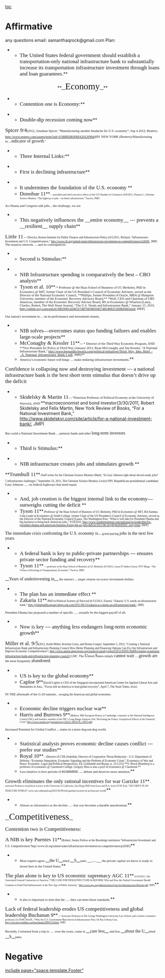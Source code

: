 [[toc]]
=Affirmative= 

any questions email: samanthaqrock@gmail.com
Plan:
**<span style="font-family: Calibri; font-size: 13pt;">The United States federal government should establish a transportation-only national infrastructure bank to substantially increase its transportation infrastructure investment through loans and loan guarantees.</span>**

<span style="display: block; text-align: center;"><span style="display: block; text-align: center;">**__<span style="font-family: Calibri; font-size: 22pt;">Economy</span>__**</span></span>

**<span style="font-family: Calibri; font-size: 13pt;">Contention one is Economy:</span>**

**<span style="font-family: Calibri; font-size: 13pt;">Double-dip recession coming now</span>**
<span style="font-family: Calibri; font-size: 13pt;">Spicer 9/4</span><span style="font-family: Calibri; font-size: 8pt;">(2012, Jonathan Spicer; “Manufacturing another headache for U.S. economy”; Sep 4 2012; Reuters; [[http://www.reuters.com/assets/print?aid=USBRE8830MA20120904]])IIN</span>
<span style="font-family: Calibri; font-size: 8pt;">NEW YORK (Reuters)-</span><span class="Underline" style="font-family: Calibri; font-size: 8pt;">Manufacturing</span><span style="font-family: Calibri; font-size: 8pt;"> in....i</span><span style="font-family: Calibri;">ndicator of growth</span><span style="font-family: Calibri; font-size: 8pt;">."</span>

**<span style="font-family: Calibri; font-size: 13pt;">Three Internal Links:</span>**

**<span style="font-family: Calibri; font-size: 13pt;">First is declining infrastructure</span>**

**<span style="font-family: Calibri; font-size: 13pt;">It undermines the foundation of the U.S. economy </span>**
**<span style="font-family: Calibri; font-size: 13pt;">Donohue 11</span>**<span style="font-family: Calibri; font-size: 6pt;">--- president and chief executive officer of the US Chamber of Commerce (9/8/2011, Thomas J., Christian Science Monitor, “The highway to jobs - via better infrastructure,” Factiva, JMP)</span>

<span style="font-family: Calibri; font-size: 8pt;">As Obama and Congress talk jobs... the challenge, we are.</span>

**<span style="font-family: Calibri; font-size: 13pt;">This negatively influences the __entire economy__ --- prevents a __resilient__ supply chain</span>**
<span style="font-family: Calibri; font-size: 13pt;">Little 11</span><span style="font-family: Calibri; font-size: 7pt;"> --- Director, Keston Institute for Public Finance and Infrastructure Policy (4/5/2011, Richard, “Infrastructure Investment and U.S. Competitiveness,” </span><span style="font-family: Calibri; font-size: 7pt;">[[http://www.cfr.org/united-states/infrastructure-investment-us-competitiveness/p24585]]</span><span style="font-family: Calibri; font-size: 7pt;">, JMP)</span>
<span style="font-family: Calibri; font-size: 8pt;">The massive network .....</span><span class="Underline" style="font-family: Calibri; font-size: 8pt;">and its consequences</span><span style="font-family: Calibri; font-size: 8pt;">.</span>

**<span style="font-family: Calibri; font-size: 13pt;">Second is Stimulus:</span>**

**<span style="font-family: Calibri; font-size: 13pt;">NIB Infrastructure spending is comparatively the best – CBO analysis</span>**
**<span style="font-family: Calibri; font-size: 13pt;">Tyson et al. 10</span>**<span style="font-family: Calibri; font-size: 8pt;">-* Professor @ the Haas School of Business of UC-Berkeley, PhD in Economics @ MIT, former Chair of the US President’s Council of Economic Advisers, served as the Director of the National Economic Council, **Phillips, former President of Oracle, MBA @ Hampton University, member of the Economic Recovery Advisory Board,** *Wolf, CEO and Chairman of UBS Americas, member of the Economic Recovery Advisor Board, BS in Economics @ Wharton [Laura, Charles, Robert, The Wall Street Journal, “The U.S. Needs and Infrastructure Bank,” January 15, 2010, [[http://online.wsj.com/article/SB10001424052748704586504574654682516084584.html]], DKP]</span>
<span style="font-family: Calibri; font-size: 8pt;">Our nation's investment in.... on its performance and investment returns.</span>

**<span style="font-family: Calibri; font-size: 13pt;">NIB solves—overcomes status quo funding failures and enables large-scale projects</span>**
**<span style="font-family: Calibri; font-size: 13pt;">McConaghy & Kessler 11</span>**<span style="font-family: Calibri; font-size: 8pt;">--- * Director of the Third Way Economic Program, AND **Vice President for Policy at Third Way (January 2011, Ryan McConaghy and Jim Kessler, “A National Infrastructure Bank,” [[http://www.bernardlschwartz.com/political-initiatives/Third_Way_Idea_Brief_-_A_National_Infrastructure_Bank-1.pdf]], JMP)**</span>
**<span style="font-family: Calibri; font-size: 8pt;">America’s economic future will hinge .... make enduring infrastructure investments.</span>**

<span style="font-family: Calibri; font-size: 13pt;">Confidence is collapsing now and destroying investment --- a national infrastructure bank is the best short term stimulus that doesn’t drive up the deficit</span>
**<span style="font-family: Calibri; font-size: 13pt;">Skidelsky & Martin 11</span><span style="font-family: Calibri; font-size: 8pt;">--- *Emeritus Professor of Political Economy at the University of Warwick, AND </span>**macroeconomist and bond investor(3/30/2011, Robert Skidelsky and Felix Martin, New York Review of Books, “For a National Investment Bank,” [[http://www.skidelskyr.com/site/article/for-a-national-investment-bank/]], JMP)

<span style="font-family: Calibri; font-size: 8pt;">But could a National Investment Bank ... pension funds and other </span><span style="font-family: Calibri;">long-term investors</span><span style="font-family: Calibri; font-size: 8pt;">.</span>

**<span style="font-family: Calibri; font-size: 13pt;">Third is Stimulus:</span>**

**<span style="font-family: Calibri; font-size: 13pt;">NIB infrastructure creates jobs and stimulates growth </span>**
<span class="TitleChar">**<span style="font-family: Calibri; font-size: 13pt;">Trumbull 11</span>**</span><span style="font-family: Calibri; font-size: 7pt;">-Staff writer for the Christian Science Monitor (Mark, “Is Gary Johnson right about shovel-ready jobs? 5 infrastructure challenges,” September 23, 2011, The Christian Science Monitor, Lexis)//SPS</span>
<span style="font-family: Calibri; font-size: 8pt;">Republican presidential candidate Gary Johnson ..... on federal highways that need repair.</span>

**<span style="font-family: Calibri; font-size: 13pt;">And, job creation is the biggest internal link to the economy—outweighs cutting the deficit </span>**
**<span style="font-family: Calibri; font-size: 13pt;">Tyson 11</span>**<span style="font-family: Calibri; font-size: 7pt;">-Professor @ the Haas School of Business of UC-Berkeley, PhD in Economics @ MIT, BA Summa Cum Laude in Economics @ Smith College, former Chair of the US President’s Council of Economic Advisers, served as the Director of the National Economic Council [Laura, The Washington Post, “What it will take for President Obama and big business to bring back American jobs,” 9/18/2011, </span><span style="font-family: Calibri; font-size: 7pt;">[[http://www.washingtonpost.com/national/on-leadership/for-president-obama-and-american-business-fixing-the-us-jobs-deficit/2011/08/18/gIQAhW8ZNJ_story.html]]</span><span style="font-family: Calibri; font-size: 7pt;">, DKP]</span>
<span style="font-family: Calibri;">The immediate crisis confronting the U.S. economy is...</span><span style="font-family: Calibri; font-size: 8pt;"> good-paying </span><span style="font-family: Calibri;">jobs in the next few years</span><span style="font-family: Calibri; font-size: 8pt;">.</span>

**<span style="font-family: Calibri; font-size: 13pt;">A federal bank is key to public-private partnerships --- ensures private sector funding and recovery</span>**
**<span style="font-family: Calibri; font-size: 13pt;">Tyson 11</span>**<span style="font-family: Calibri; font-size: 6pt;"> --- professor at the Haas School of Business at UC Berkeley (6/3/2011, Laura D’Andrea Tyson, NYT Blogs, “The Virtues of Investing in Transportation; Economix,” Factiva, JMP)</span>

__<span style="font-family: Calibri;">Years of underinvesting in</span>__<span style="font-family: Calibri; font-size: 8pt;"> the nation's ....larger returns on scarce investment dollars.</span>

**<span style="font-family: Calibri; font-size: 13pt;">The plan has an immediate effect </span>**
**<span style="font-family: Calibri; font-size: 13pt;">Zakaria 11</span>**<span style="font-family: Calibri; font-size: 7pt;">-PhD in Political Science @ Harvard (6/13/2011, Fareed, “Zakaria: U.S. needs an infrastructure bank,” </span><span style="font-family: Calibri; font-size: 7pt;">[[http://globalpublicsquare.blogs.cnn.com/2011/06/13/zakaria-u-s-needs-an-infrastructure-bank/]]</span><span style="font-family: Calibri; font-size: 7pt;">, JMP)</span>
<span style="font-family: Calibri; font-size: 8pt;">President Obama has proposed a number of specific ..... actually be the biggest payoff of all.</span>

**<span style="font-family: Calibri; font-size: 13pt;">Now is key --- anything less endangers long-term economic growth</span>**
<span style="font-family: Calibri; font-size: 13pt;">Miller et al. 9/5</span><span style="font-family: Calibri; font-size: 7pt;">(2012, Keith Miller, Kristina Costa, and Donna Cooper; September 5, 2012; “Creating a National Infrastructure Bank and Infrastructure Planning Council How Better Planning and Financing Options Can Fix Our Infrastructure and Improve Economic Competitiveness”; </span><span style="font-family: Calibri; font-size: 7pt;">[[http://www.americanprogress.org/issues/economy/report/2012/09/05/36409/creating-a-national-infrastructure-bank-and-infrastructure-planning-council/]]</span><span style="font-family: Calibri; font-size: 7pt;">) LMC</span>
<span style="font-family: Calibri; font-size: 8pt;">The </span><span style="font-family: Calibri;">U</span><span style="font-family: Calibri; font-size: 8pt;">nited </span><span style="font-family: Calibri;">S</span><span style="font-family: Calibri; font-size: 8pt;">tates simply </span><span style="font-family: Calibri;">cannot wait</span><span style="font-family: Calibri; font-size: 8pt;"> .....</span><span style="font-family: Calibri;">growth are</span><span style="font-family: Calibri; font-size: 8pt;"> the most frequently </span><span style="font-family: Calibri;">abandoned</span><span style="font-family: Calibri; font-size: 8pt;">.</span>

**<span style="font-family: Calibri; font-size: 13pt;">US is key to the global economy</span>**
**<span style="font-family: Calibri; font-size: 13pt;">Caploe 9</span>**<span style="font-family: Calibri; font-size: 7pt;">(David Caploe is CEO of the Singapore-incorporated American Centre for Applied Liberal Arts and Humanities in Asia., “Focus still on America to lead global recovery”, April 7, The Strait Times, lexis)</span>

<span style="font-family: Calibri; font-size: 8pt;">IN THE aftermath of the G-20 summit...</span><span style="font-family: Calibri; font-size: 7pt;"> ravaging the American and global economies.</span>

**<span style="font-family: Calibri; font-size: 13pt;">Economic decline triggers nuclear war</span>**
**<span style="font-family: Calibri; font-size: 13pt;">Harris and Burrows 9</span>**<span style="font-family: Calibri; font-size: 6pt;">(Mathew, PhD European History at Cambridge, counselor in the National Intelligence Council (NIC) and Jennifer, member of the NIC’s Long Range Analysis Unit “Revisiting the Future: Geopolitical Effects of the Financial Crisis” </span><span style="font-family: Calibri; font-size: 6pt;">[[http://www.ciaonet.org/journals/twq/v32i2/f_0016178_13952.pdf]]</span><span style="color: black; font-family: Calibri; font-size: 6pt;">)</span>

<span style="font-family: Calibri; font-size: 8pt;">Increased Potential for Global Conflict ....states in a more dog-eat-dog world. </span>

**<span style="font-family: Calibri; font-size: 13pt;">Statistical analysis proves economic decline causes conflict --- prefer our studies</span>**
**<span style="font-family: Calibri; font-size: 13pt;">Royal 10</span>**<span style="font-family: Calibri; font-size: 7pt;"> – Director of CTR (Jedediah, Director of Cooperative Threat Reduction – U.S. Department of Defense, “Economic Integration, Economic Signaling and the Problem of Economic Crises”, Economics of War and Peace: Economic, Legal and Political Perspectives, Ed. Goldsmith and Brauer, p. 213-215) **S. Brock Blomberg is a professor of economics @ Claremont College. Gregory Hess is also a prof of economics @ Claremont.**</span>
**<span style="font-family: Calibri; font-size: 8pt;">Less intuitive is how periods of </span><span style="font-family: Calibri;">economic ...</span><span style="font-family: Calibri; font-size: 8pt;"> debate and deserves more attention.</span>**

<span style="font-family: Calibri; font-size: 13pt;">Growth eliminates the only rational incentives for war </span>
<span style="color: #222222; font-family: Calibri; font-size: 13pt;">Gartzke 11</span>**<span style="color: #222222; font-family: Calibri; font-size: 6pt;"> – associate Professor of political science at the University of California, San Diego PhD from Iowa and B.A. from UCSF Erik, "SECURITY IN AN INSECURE WORLD" </span><span style="font-family: Calibri; font-size: 6pt;">www.cato-unbound.org/2011/02/09/erik-gartzke/security-in-an-insecure-world/</span>**

**<span style="color: #222222; font-family: Calibri; font-size: 8pt;">Almost as informative as the decline ..... that </span><span style="font-family: Calibri; font-size: 8pt;">war becomes a durable anachronism.</span>**
__<span style="font-family: Calibri; font-size: 22pt;">Competitiveness</span>__

<span style="font-family: Calibri; font-size: 13pt;">Contention two is Competitiveness:</span>

<span style="font-family: Calibri; font-size: 13pt;">A NIB is key</span>
<span style="font-family: Calibri; font-size: 13pt;">Puentes 11</span>**<span style="font-family: Calibri; font-size: 7pt;">(Robert, Senior Fellow at the Brookings institution “Infrastructure Investment and U.S. Competitiveness”http://www.cfr.org/united-states/infrastructure-investment-us-competitiveness/p24585)</span>**
**<span style="font-family: Calibri; font-size: 8pt;">Most experts agree </span>__<span style="font-family: Calibri;">the U</span>__<span style="font-family: Calibri; font-size: 8pt;">nited </span>__<span style="font-family: Calibri;">S</span>__<span style="font-family: Calibri; font-size: 8pt;">tates </span><span style="font-family: Calibri;">__.....__</span><span style="font-family: Calibri; font-size: 8pt;"> the private capital we know is ready to invest here in the United States.</span>**

<span style="font-family: Calibri; font-size: 13pt;">The plan alone is key to US economic supremacy</span>
<span style="font-family: Calibri; font-size: 13pt;">AGC 11</span>**<span style="font-family: Calibri; font-size: 6pt;"> (5/19/2011, The Associated General Contractors of America, “THE CASE FOR INFRASTRUCTURE & REFORM: Why and How the Federal Government Should Continue to Fund Vital Infrastructure in the New Age of Public Austerity,” </span><span style="font-family: Calibri; font-size: 6pt;">[[http://www.agc.org/galleries/news/Case-for-Infrastructure-Reform.pdf]]</span><span style="font-family: Calibri; font-size: 6pt;">, JMP)</span>**

**<span style="font-family: Calibri; font-size: 8pt;">It also is important to note that the ..... they can meet those standards.</span>**

<span style="font-family: Calibri; font-size: 13pt;">Lack of federal leadership erodes US competitiveness and global leadership</span>
<span style="font-family: Calibri; font-size: 13pt;">Buchanan 9</span>**<span style="font-family: Calibri; font-size: 6pt;"> --- Associate Professor at The George Washington University Law School, and a former economics professor (11/19/09, Neil H., “Why the U.S. Government Must Invest in Infrastructure Now, Or Pay A Steep Cost, </span><span style="font-family: Calibri; font-size: 6pt;">[[http://writ.news.findlaw.com/buchanan/20091119.html]]</span><span style="font-family: Calibri; font-size: 6pt;">, JMP)</span>

<span style="font-family: Calibri; font-size: 8pt;">Recently, I returned from a trip to ..... over the years, come to </span>__<span style="font-family: Calibri;">care less</span>__<span style="font-family: Calibri; font-size: 8pt;"> and less </span>__<span style="font-family: Calibri;">about the U</span>__<span style="font-family: Calibri; font-size: 8pt;">nited </span>__<span style="font-family: Calibri;">S</span>__<span style="font-family: Calibri; font-size: 8pt;">tates.</span>



=Negative= 

[[include page="space.template.Footer"]]